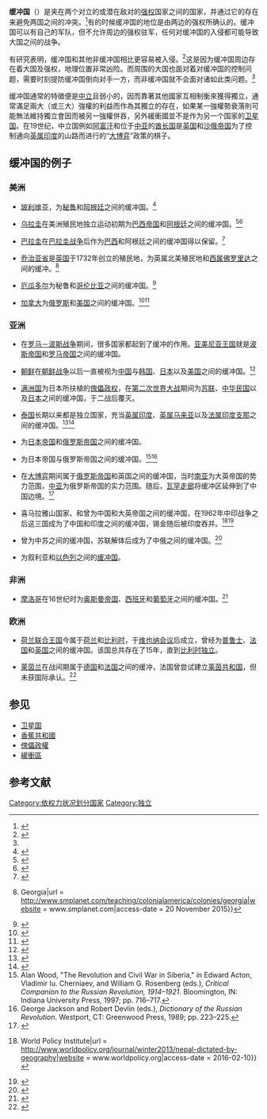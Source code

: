 '''缓冲国'''（{{lang-en|Buffer State}}）是夹在两个对立的或潜在敌对的[[大国|强权]]国家之间的国家，并通过它的存在来避免两国之间的冲突。<ref>{{cite web |title=buffer state |url=https://www.merriam-webster.com/dictionary/buffer%20state |publisher=Merriam Webster |access-date=11 September 2021}}</ref>有的时候缓冲国的地位是由两边的强权所确认的。缓冲国可以有自己的军队，但不允许周边的强权驻军，任何对缓冲国的入侵都可能导致大国之间的战争。

有研究表明，缓冲国和其他非缓冲国相比更容易被入侵。<ref name=":0">{{Cite journal|title = State Death in the International System|journal = International Organization|date = 2004-04-01|issn = 1531-5088|pages = 311–344|volume = 58|issue = 2|doi = 10.1017/S0020818304582048|first = Tanisha M.|last = Fazal|s2cid = 154693906}}</ref>这是因为缓冲国周边存在着大国及强权，地理位置非常凶险。而周围的大国也面对着对缓冲国的控制问题，需要时刻提防缓冲国倒向对手一方，而非缓冲国就不会面对诸如此类问题。<ref name=":0" />

缓冲国通常的特徵便是[[中立|中立]]且弱小的，因而靠著其他國家互相制衡來獲得獨立，通常滿足兩大（或三大）強權的利益而作為其獨立的存在，如果某一強權勢衰落則可能無法維持獨立會因而被另一強權併吞，另外緩衝國並不是作为另一个国家的[[卫星国|卫星国]]。在19世纪，中立国例如[[阿富汗|阿富汗]]和位于[[中亚|中亚]]的[[酋长国|酋长国]]是[[英国|英国]]和[[沙俄帝国|沙俄帝国]]为了控制通向[[英属印度|英属印度]]的山路而进行的“[[大博弈|大博弈]]”政策的棋子。

== 缓冲国的例子 ==
=== 美洲 ===
*{{Flagicon|Bolivia|variant=1826}}[[玻利维亚|玻利维亚]]，为[[秘鲁|秘鲁]]和[[阿根廷|阿根廷]]之间的缓冲国。<ref>{{Cite web | url=https://books.google.com/books?id=iOMoAAAAYAAJ&q=resoluci%C3%B3n+del+congreso+23+febrero+1825&pg=PA6 | title=Colección oficial de leyes, decretos, ordenes, resoluciones &c. Que se han expedido para el regimen de la Republica Boliviana| year=1826| author1=Bolivia}}</ref>
*{{Flagicon|Uruguay}}[[乌拉圭|乌拉圭]]在美洲殖民地独立运动初期为[[巴西帝国|巴西帝国]]和[[阿根廷|阿根廷]]之间的缓冲国。<ref>{{cite web|title=Uruguay - From Insurrection to State Organization, 1820-30|url=http://countrystudies.us/uruguay/4.htm|website=countrystudies.us|access-date=3 March 2017}}</ref><ref>{{cite web|last1=Phelps|first1=Nicole|title=Review of Knarr, James C., Uruguay and the United States, 1903-1929: Diplomacy in the Progressive Era|url=http://www.h-net.org/reviews/showrev.php?id=37009|website=www.h-net.org|access-date=3 March 2017|language=en|date=1 January 2014}}</ref>
*{{Flagicon|Paraguay|variant=1842}}[[巴拉圭|巴拉圭]]在[[巴拉圭战争|巴拉圭战争]]后作为[[巴西|巴西]]和阿根廷之间的缓冲国得以保留。<ref>{{cite news|title=Paraguay: Regional Geopolitics and a New President|url=https://www.stratfor.com/analysis/paraguay-regional-geopolitics-and-new-president|access-date=3 March 2017|work=Stratfor|language=en}}</ref>
*{{Flagicon image|Colonial-Red-Ensign.svg}}[[乔治亚省|乔治亚省]]是[[英国|英国]]于1732年创立的殖民地，为英属北美殖民地和[[西属佛罗里达|西属佛罗里达]]之间的缓冲。<ref>{{Cite web|title = The Colonies {{!}} Georgia|url = http://www.smplanet.com/teaching/colonialamerica/colonies/georgia|website = www.smplanet.com|access-date = 20 November 2015}}</ref>
*{{Flagicon|Ecuador}}[[厄瓜多尔|厄瓜多尔]]为秘鲁和[[哥伦比亚|哥伦比亚]]之间的缓冲国。<ref>{{Cite book|url=https://books.google.com/books?id=vVYGkG1b9qgC&q=ecuador+estado+colchon+colombia+peru&pg=PA17|title = Ecuador: Relaciones exteriores a la luz del bicentenario|isbn = 9789978672242|last1 = Zepeda|first1 = Beatriz|year = 2009}}</ref>
*{{Flagicon|Canada}}[[加拿大|加拿大]]为[[俄罗斯|俄罗斯]]和[[美国|美国]]之间的缓冲国。<ref>{{cite journal |last1=Sukhankin |first1=Sergey |title=Russia and the Arctic in an Era of Strategic Competition |journal=North American and Arctic Defence and Security Network (NAADSN) |date=2021 |pages=19-49 |url=https://www.naadsn.ca/wp-content/uploads/2021/08/Sukhankin-Russia-Arctic.pdf |access-date=8 December 2021}}</ref><ref>{{cite news |title=Nuclear Power at Heart of Russia's Arctic Ambition |url=https://www.bbc.com/news/world-11381773 |access-date=8 December 2021 |publisher=BBC News |date=22 September 2010}}</ref>
=== 亚洲 ===
*在[[罗马－波斯战争|罗马－波斯战争]]期间，很多国家都起到了缓冲的作用。{{Flagicon image|Artaxiad coat of arms by PeopleOfAr.svg}}[[亚美尼亚王国|亚美尼亚王国]]就是[[波斯帝国|波斯帝国]]和[[罗马帝国|罗马帝国]]之间的缓冲国。
*{{Flagicon|North Korea}}[[朝鲜|朝鲜]]在[[朝鲜战争|朝鲜战争]]以后一直被视为[[中国|中国]]与[[韩国|韩国]]、[[日本|日本]]以及[[美国|美国]]之间的缓冲国。<ref>{{Cite web|title = Getting China to Become Tough with North Korea|url = http://www.cato.org/blog/getting-china-become-tough-north-korea|website = [[Cato_Institute|Cato Institute]]|access-date = 2016-02-10}}</ref>
*{{Flagicon|Manchukuo}}[[满洲国|满洲国]]为日本所扶植的[[傀儡政权|傀儡政权]]，在[[第二次世界大战|第二次世界大战]]期间为[[苏联|苏联]]、[[中华民国|中华民国]]以及[[日本|日本]]之间的缓冲国，于二战后覆灭。
*{{Flagicon|Thailand}}[[泰国|泰国]]长期以来都是独立国家，充当[[英属印度|英属印度]]、[[英属马来亚|英属马来亚]]以及[[法属印度支那|法属印度支那]]之间的缓冲国。<ref>{{Cite book|title = LAOS, From Buffer State to Crossroads|last = Pholsena|first = Vatthana|publisher = Silkworm Books|year = 2007|isbn = 978-9749480502}}</ref><ref>{{Cite book|title = Through the Buffer State : Travels in Borneo, Siam, Cambodia, Malaya and Burma|last = Macgregor|first = John|publisher = White Lotus Co Ltd; 2 edition|year = 1994|isbn = 978-9748496252}}</ref>
*{{Flag|Korean Empire}}为[[日本帝国|日本帝国]]和[[俄罗斯帝国|俄罗斯帝国]]之间的缓冲国。
*{{Flag|Far Eastern Republic}}为日本帝国与俄罗斯帝国之间的缓冲国。<ref name="Wood">Alan Wood, "The Revolution and Civil War in Siberia," in Edward Acton, Vladimir Iu. Cherniaev, and William G. Rosenberg (eds.), ''Critical Companion to the Russian Revolution, 1914–1921''. Bloomington, IN: Indiana University Press, 1997; pp. 716–717.</ref><ref name="Dict">George Jackson and Robert Devlin (eds.), ''Dictionary of the Russian Revolution''. Westport, CT: Greenwood Press, 1989; pp. 223–225.</ref>
*{{Flag|Emirate of Afghanistan}}在[[大博弈|大博弈]]期间属于[[俄罗斯帝国|俄罗斯帝国]]和英国之间的缓冲国，当时[[南亚|南亚]]为大英帝国的势力范围，[[中亚|中亚]]为俄罗斯帝国的实力范围。随后，[[瓦罕走廊|瓦罕走廊]]将缓冲区延伸到了中国边境。<ref>{{Cite book|url=https://books.google.com/books?id=MtUpCwAAQBAJ|title=The Mountain: A Political History from the Enlightenment to the Present|last1=Debarbieux|first1=Bernard|last2=Rudaz|first2=Gilles|last3=Todd|first3=Jane Marie|last4=Price|first4=Martin F.|date=2015-09-10|publisher=University of Chicago Press|isbn=9780226031118|page=150|language=en}}</ref>
*喜马拉雅山国家{{Flag|Kingdom of Nepal}}、{{Flag|Bhutan}}和{{Flag|Sikkim}}曾为中国和大英帝国之间的缓冲国，在1962年中印战争之后这三国成为了中国和印度之间的缓冲国，锡金随后被印度吞并。<ref>{{Cite web|title = Nepal: Dictated by Geography {{!}} World Policy Institute|url = http://www.worldpolicy.org/journal/winter2013/nepal-dictated-by-geography|website = www.worldpolicy.org|access-date = 2016-02-10}}</ref><ref>{{Cite book|title = The World Today; Bhutan and Sikkim: Two Buffer States Vol. 15, No. 12|publisher = Royal Institute of International Affairs|year = 1959|pages = 492–500}}</ref>
*{{Flag|Mongolia}}曾为中苏之间的缓冲国，苏联解体后成为了中俄之间的缓冲国。<ref>{{cite web|title=Mongolia, the uncontested buffer state|url=http://www.russia-direct.org/opinion/mongolia-uncontested-buffer-state|website=Russia Direct|access-date=3 March 2017|language=en|archive-date=4 February 2019|archive-url=https://web.archive.org/web/20190204190410/https://www.russia-direct.org/opinion/mongolia-uncontested-buffer-state|url-status=dead}}</ref>
*{{Flag|Lebanon}}为叙利亚和[[以色列|以色列]]之间的[[缓冲国|缓冲国]]。
=== 非洲 ===
*{{Flagicon image|Flag of Morocco 1258 1659.svg}}[[萨阿德王朝|摩洛哥]]在16世纪时为[[奥斯曼帝国|奥斯曼帝国]]、[[西班牙|西班牙]]和[[葡萄牙|葡萄牙]]之间的缓冲国。<ref>{{cite book|last1=Cory|first1=Stephen|title=Reviving the Islamic Caliphate in Early Modern Morocco|date=2016|publisher=Routledge|isbn=9781317063438|pages=36–37}}</ref>
=== 欧洲 ===
*{{Flagicon|United Netherlands}}[[荷兰联合王国|荷兰联合王国]]今属于[[荷兰|荷兰]]和[[比利时|比利时]]，于[[维也纳会议|维也纳会议]]后成立，曾经为[[普鲁士|普鲁士]]、[[法国|法国]]和[[英国|英国]]之间的缓冲国。该国总共存在了15年，直到[[比利时独立|比利时独立]]。
*[[莱茵兰|莱茵兰]]在战间期属于[[德国|德国]]和[[法国|法国]]之间的缓冲，法国曾尝试建立[[莱茵共和国|莱茵共和国]]，但未获国际承认。<ref>{{cite news|title=THE RUHR: Rhineland Republic?|url=http://content.time.com/time/magazine/article/0,9171,716441,00.html|access-date=12 March 2017|work=Time|date=27 August 1923}}</ref>

== 参见 ==
* [[卫星国|卫星国]]
* [[香蕉共和國|香蕉共和國]]
* [[傀儡政權|傀儡政權]]
* [[緩衝區|緩衝區]]
==参考文献==
{{reflist|2}}
[[Category:依权力状况划分国家|Category:依权力状况划分国家]]
[[Category:独立|Category:独立]]